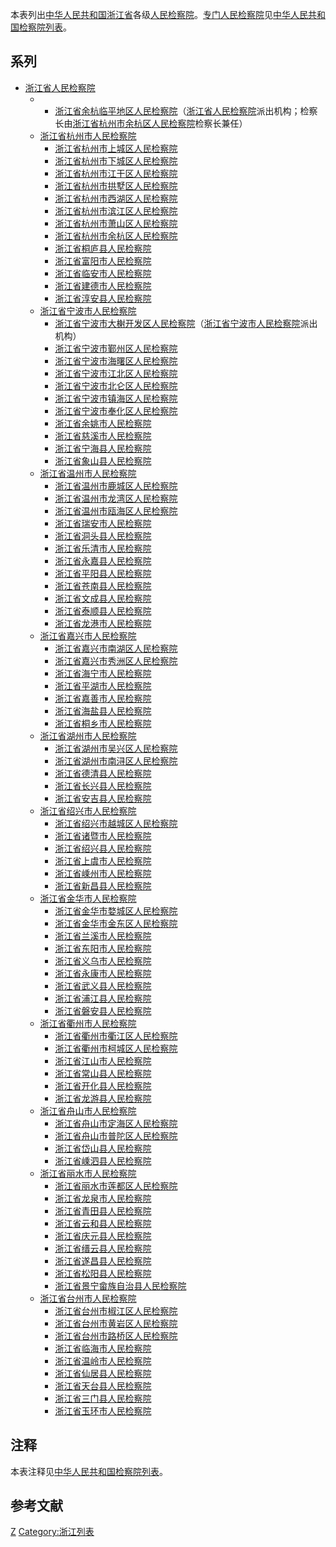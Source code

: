 本表列出[[中华人民共和国|中华人民共和国]][[浙江省|浙江省]]各级[[人民检察院|人民检察院]]。[[专门人民检察院|专门人民检察院]]见[[中华人民共和国检察院列表|中华人民共和国检察院列表]]。

==系列==
*[[浙江省人民检察院|浙江省人民检察院]]
***[[浙江省余杭临平地区人民检察院|浙江省余杭临平地区人民检察院]]（[[浙江省人民检察院|浙江省人民检察院]]派出机构；检察长由[[浙江省杭州市余杭区人民检察院|浙江省杭州市余杭区人民检察院]]检察长兼任）
**[[浙江省杭州市人民检察院|浙江省杭州市人民检察院]]
***[[浙江省杭州市上城区人民检察院|浙江省杭州市上城区人民检察院]]
***[[浙江省杭州市下城区人民检察院|浙江省杭州市下城区人民检察院]]
***[[浙江省杭州市江干区人民检察院|浙江省杭州市江干区人民检察院]]
***[[浙江省杭州市拱墅区人民检察院|浙江省杭州市拱墅区人民检察院]]
***[[浙江省杭州市西湖区人民检察院|浙江省杭州市西湖区人民检察院]]
***[[浙江省杭州市滨江区人民检察院|浙江省杭州市滨江区人民检察院]]
***[[浙江省杭州市萧山区人民检察院|浙江省杭州市萧山区人民检察院]]
***[[浙江省杭州市余杭区人民检察院|浙江省杭州市余杭区人民检察院]]
***[[浙江省桐庐县人民检察院|浙江省桐庐县人民检察院]]
***[[浙江省富阳市人民检察院|浙江省富阳市人民检察院]]
***[[浙江省临安市人民检察院|浙江省临安市人民检察院]]
***[[浙江省建德市人民检察院|浙江省建德市人民检察院]]
***[[浙江省淳安县人民检察院|浙江省淳安县人民检察院]]
**[[浙江省宁波市人民检察院|浙江省宁波市人民检察院]]
***[[浙江省宁波市大榭开发区人民检察院|浙江省宁波市大榭开发区人民检察院]]（[[浙江省宁波市人民检察院|浙江省宁波市人民检察院]]派出机构）
***[[浙江省宁波市鄞州区人民检察院|浙江省宁波市鄞州区人民检察院]]
***[[浙江省宁波市海曙区人民检察院|浙江省宁波市海曙区人民检察院]]
***[[浙江省宁波市江北区人民检察院|浙江省宁波市江北区人民检察院]]
***[[浙江省宁波市北仑区人民检察院|浙江省宁波市北仑区人民检察院]]
***[[浙江省宁波市镇海区人民检察院|浙江省宁波市镇海区人民检察院]]
***[[浙江省宁波市奉化区人民检察院|浙江省宁波市奉化区人民检察院]]
***[[浙江省余姚市人民检察院|浙江省余姚市人民检察院]]
***[[浙江省慈溪市人民检察院|浙江省慈溪市人民检察院]]
***[[浙江省宁海县人民检察院|浙江省宁海县人民检察院]]
***[[浙江省象山县人民检察院|浙江省象山县人民检察院]]
**[[浙江省温州市人民检察院|浙江省温州市人民检察院]]
***[[浙江省温州市鹿城区人民检察院|浙江省温州市鹿城区人民检察院]]
***[[浙江省温州市龙湾区人民检察院|浙江省温州市龙湾区人民检察院]]
***[[浙江省温州市瓯海区人民检察院|浙江省温州市瓯海区人民检察院]]
***[[浙江省瑞安市人民检察院|浙江省瑞安市人民检察院]]
***[[浙江省洞头县人民检察院|浙江省洞头县人民检察院]]
***[[浙江省乐清市人民检察院|浙江省乐清市人民检察院]]
***[[浙江省永嘉县人民检察院|浙江省永嘉县人民检察院]]
***[[浙江省平阳县人民检察院|浙江省平阳县人民检察院]]
***[[浙江省苍南县人民检察院|浙江省苍南县人民检察院]]
***[[浙江省文成县人民检察院|浙江省文成县人民检察院]]
***[[浙江省泰顺县人民检察院|浙江省泰顺县人民检察院]]
***[[浙江省龙港市人民检察院|浙江省龙港市人民检察院]]
**[[浙江省嘉兴市人民检察院|浙江省嘉兴市人民检察院]]
***[[浙江省嘉兴市南湖区人民检察院|浙江省嘉兴市南湖区人民检察院]]
***[[浙江省嘉兴市秀洲区人民检察院|浙江省嘉兴市秀洲区人民检察院]]
***[[浙江省海宁市人民检察院|浙江省海宁市人民检察院]]
***[[浙江省平湖市人民检察院|浙江省平湖市人民检察院]]
***[[浙江省嘉善市人民检察院|浙江省嘉善市人民检察院]]
***[[浙江省海盐县人民检察院|浙江省海盐县人民检察院]]
***[[浙江省桐乡市人民检察院|浙江省桐乡市人民检察院]]
**[[浙江省湖州市人民检察院|浙江省湖州市人民检察院]]
***[[浙江省湖州市吴兴区人民检察院|浙江省湖州市吴兴区人民检察院]]
***[[浙江省湖州市南浔区人民检察院|浙江省湖州市南浔区人民检察院]]
***[[浙江省德清县人民检察院|浙江省德清县人民检察院]]
***[[浙江省长兴县人民检察院|浙江省长兴县人民检察院]]
***[[浙江省安吉县人民检察院|浙江省安吉县人民检察院]]
**[[浙江省绍兴市人民检察院|浙江省绍兴市人民检察院]]
***[[浙江省绍兴市越城区人民检察院|浙江省绍兴市越城区人民检察院]]
***[[浙江省诸暨市人民检察院|浙江省诸暨市人民检察院]]
***[[浙江省绍兴县人民检察院|浙江省绍兴县人民检察院]]
***[[浙江省上虞市人民检察院|浙江省上虞市人民检察院]]
***[[浙江省嵊州市人民检察院|浙江省嵊州市人民检察院]]
***[[浙江省新昌县人民检察院|浙江省新昌县人民检察院]]
**[[浙江省金华市人民检察院|浙江省金华市人民检察院]]
***[[浙江省金华市婺城区人民检察院|浙江省金华市婺城区人民检察院]]
***[[浙江省金华市金东区人民检察院|浙江省金华市金东区人民检察院]]
***[[浙江省兰溪市人民检察院|浙江省兰溪市人民检察院]]
***[[浙江省东阳市人民检察院|浙江省东阳市人民检察院]]
***[[浙江省义乌市人民检察院|浙江省义乌市人民检察院]]
***[[浙江省永康市人民检察院|浙江省永康市人民检察院]]
***[[浙江省武义县人民检察院|浙江省武义县人民检察院]]
***[[浙江省浦江县人民检察院|浙江省浦江县人民检察院]]
***[[浙江省磐安县人民检察院|浙江省磐安县人民检察院]]
**[[浙江省衢州市人民检察院|浙江省衢州市人民检察院]]
***[[浙江省衢州市衢江区人民检察院|浙江省衢州市衢江区人民检察院]]
***[[浙江省衢州市柯城区人民检察院|浙江省衢州市柯城区人民检察院]]
***[[浙江省江山市人民检察院|浙江省江山市人民检察院]]
***[[浙江省常山县人民检察院|浙江省常山县人民检察院]]
***[[浙江省开化县人民检察院|浙江省开化县人民检察院]]
***[[浙江省龙游县人民检察院|浙江省龙游县人民检察院]]
**[[浙江省舟山市人民检察院|浙江省舟山市人民检察院]]
***[[浙江省舟山市定海区人民检察院|浙江省舟山市定海区人民检察院]]
***[[浙江省舟山市普陀区人民检察院|浙江省舟山市普陀区人民检察院]]
***[[浙江省岱山县人民检察院|浙江省岱山县人民检察院]]
***[[浙江省嵊泗县人民检察院|浙江省嵊泗县人民检察院]]
**[[浙江省丽水市人民检察院|浙江省丽水市人民检察院]]
***[[浙江省丽水市莲都区人民检察院|浙江省丽水市莲都区人民检察院]]
***[[浙江省龙泉市人民检察院|浙江省龙泉市人民检察院]]
***[[浙江省青田县人民检察院|浙江省青田县人民检察院]]
***[[浙江省云和县人民检察院|浙江省云和县人民检察院]]
***[[浙江省庆元县人民检察院|浙江省庆元县人民检察院]]
***[[浙江省缙云县人民检察院|浙江省缙云县人民检察院]]
***[[浙江省遂昌县人民检察院|浙江省遂昌县人民检察院]]
***[[浙江省松阳县人民检察院|浙江省松阳县人民检察院]]
***[[浙江省景宁畲族自治县人民检察院|浙江省景宁畲族自治县人民检察院]]
**[[浙江省台州市人民检察院|浙江省台州市人民检察院]]
***[[浙江省台州市椒江区人民检察院|浙江省台州市椒江区人民检察院]]
***[[浙江省台州市黄岩区人民检察院|浙江省台州市黄岩区人民检察院]]
***[[浙江省台州市路桥区人民检察院|浙江省台州市路桥区人民检察院]]
***[[浙江省临海市人民检察院|浙江省临海市人民检察院]]
***[[浙江省温岭市人民检察院|浙江省温岭市人民检察院]]
***[[浙江省仙居县人民检察院|浙江省仙居县人民检察院]]
***[[浙江省天台县人民检察院|浙江省天台县人民检察院]]
***[[浙江省三门县人民检察院|浙江省三门县人民检察院]]
***[[浙江省玉环市人民检察院|浙江省玉环市人民检察院]]

==注释==
本表注释见[[中华人民共和国检察院列表|中华人民共和国检察院列表]]。

==参考文献==
{{Reflist}}

{{中华人民共和国检察院|地}}
{{浙江行政区划}}
[[Category:中华人民共和国检察院列表|Z]]
[[Category:浙江列表|Category:浙江列表]]